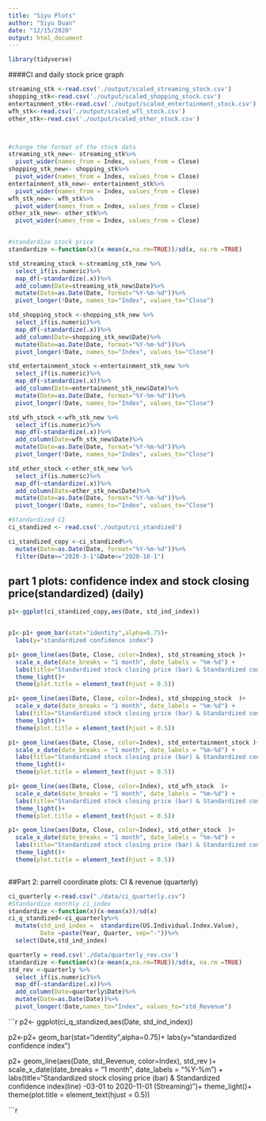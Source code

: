 ```yaml
---
title: "Siyu Plots"
author: "Siyu Duan"
date: "12/15/2020"
output: html_document
---
```

```r
library(tidyverse)
```
####CI and daily stock price graph 
```r
streaming_stk <-read.csv('./output/scaled_streaming_stock.csv')
shopping_stk<-read.csv('./output/scaled_shopping_stock.csv')
entertainment_stk<-read.csv('./output/scaled_entertainment_stock.csv')
wfh_stk<-read.csv('./output/scaled_wfl_stock.csv')
other_stk<-read.csv('./output/scaled_other_stock.csv')



#change the format of the stock data
streaming_stk_new<- streaming_stk%>%
  pivot_wider(names_from = Index, values_from = Close)
shopping_stk_new<- shopping_stk%>%
  pivot_wider(names_from = Index, values_from = Close)
entertainment_stk_new<- entertainment_stk%>%
  pivot_wider(names_from = Index, values_from = Close)
wfh_stk_new<- wfh_stk%>%
  pivot_wider(names_from = Index, values_from = Close)
other_stk_new<- other_stk%>%
  pivot_wider(names_from = Index, values_from = Close)


#standardize stock price 
standardize <-function(x)(x-mean(x,na.rm=TRUE))/sd(x, na.rm =TRUE)

std_streaming_stock <-streaming_stk_new %>%
  select_if(is.numeric)%>%
  map_df(~standardize(.x))%>%
  add_column(Date=streaming_stk_new$Date)%>%
  mutate(Date=as.Date(Date, format="%Y-%m-%d"))%>%
  pivot_longer(!Date, names_to="Index", values_to="Close")

std_shopping_stock <-shopping_stk_new %>%
  select_if(is.numeric)%>%
  map_df(~standardize(.x))%>%
  add_column(Date=shopping_stk_new$Date)%>%
  mutate(Date=as.Date(Date, format="%Y-%m-%d"))%>%
  pivot_longer(!Date, names_to="Index", values_to="Close")

std_entertainment_stock <-entertainment_stk_new %>%
  select_if(is.numeric)%>%
  map_df(~standardize(.x))%>%
  add_column(Date=entertainment_stk_new$Date)%>%
  mutate(Date=as.Date(Date, format="%Y-%m-%d"))%>%
  pivot_longer(!Date, names_to="Index", values_to="Close") 

std_wfh_stock <-wfh_stk_new %>%
  select_if(is.numeric)%>%
  map_df(~standardize(.x))%>%
  add_column(Date=wfh_stk_new$Date)%>%
  mutate(Date=as.Date(Date, format="%Y-%m-%d"))%>%
  pivot_longer(!Date, names_to="Index", values_to="Close")

std_other_stock <-other_stk_new %>%
  select_if(is.numeric)%>%
  map_df(~standardize(.x))%>%
  add_column(Date=other_stk_new$Date)%>%
  mutate(Date=as.Date(Date, format="%Y-%m-%d"))%>%
  pivot_longer(!Date, names_to="Index", values_to="Close")

```

```r
#Standardized CI 
ci_standized <- read.csv('./output/ci_standized')

ci_standized_copy <-ci_standized%>%
  mutate(Date=as.Date(Date, format="%Y-%m-%d"))%>%
  filter(Date>="2020-3-1"&Date<="2020-10-1")


```


## part 1 plots:  confidence index and stock closing price(standardized) (daily)
```r
p1<-ggplot(ci_standized_copy,aes(Date, std_ind_index))


p1<-p1+ geom_bar(stat="identity",alpha=0.75)+
  labs(y="standardized confidence index")

p1+ geom_line(aes(Date, Close, color=Index), std_streaming_stock )+
  scale_x_date(date_breaks = "1 month", date_labels = "%m-%d") +
  labs(title="Standardized stock closing price (bar) & Standardized confidence index(line) \nfrom 2020-03-01 to 2020-11-01 (Streaming)")+
  theme_light()+
  theme(plot.title = element_text(hjust = 0.5))

p1+ geom_line(aes(Date, Close, color=Index), std_shopping_stock  )+
  scale_x_date(date_breaks = "1 month", date_labels = "%m-%d") +
  labs(title="Standardized stock closing price (bar) & Standardized confidence index(line) \nfrom 2020-03-01 to 2020-11-01 (Online shopping)", color="Stock Index")+
  theme_light()+
  theme(plot.title = element_text(hjust = 0.5))

p1+ geom_line(aes(Date, Close, color=Index), std_entertainment_stock )+
  scale_x_date(date_breaks = "1 month", date_labels = "%m-%d") +
  labs(title="Standardized stock closing price (bar) & Standardized confidence index(line) \nfrom 2020-03-01 to 2020-11-01 (Entertainment)", color="Stock Index")+
  theme_light()+
  theme(plot.title = element_text(hjust = 0.5))

p1+ geom_line(aes(Date, Close, color=Index), std_wfh_stock  )+
  scale_x_date(date_breaks = "1 month", date_labels = "%m-%d") +
  labs(title="Standardized stock closing price (bar) & Standardized confidence index(line) \nfrom 2020-03-01 to 2020-11-01 (work from home)", color="Stock Index")+
  theme_light()+
  theme(plot.title = element_text(hjust = 0.5))

p1+ geom_line(aes(Date, Close, color=Index), std_other_stock  )+
  scale_x_date(date_breaks = "1 month", date_labels = "%m-%d") +
  labs(title="Standardized stock closing price (bar) & Standardized confidence index(line) \nfrom 2020-03-01 to 2020-11-01 (Other category)", color="Stock Index")+
  theme_light()+
  theme(plot.title = element_text(hjust = 0.5))



```


##Part 2: parrell coordinate plots: CI & revenue (quarterly) 
```r
ci_quarterly <-read.csv("./data/ci_quarterly.csv")
#Standardize monthly ci_index
standardize <-function(x)(x-mean(x))/sd(x)
ci_q_standized<-ci_quarterly%>%
  mutate(std_ind_index =  standardize(US.Individual.Index.Value),
         Date =paste(Year, Quarter, sep="-"))%>%
  select(Date,std_ind_index)

quarterly = read.csv('./data/quarterly_rev.csv')
standardize <-function(x)(x-mean(x,na.rm=TRUE))/sd(x, na.rm =TRUE)
std_rev <-quarterly %>%
  select_if(is.numeric)%>%
  map_df(~standardize(.x))%>%
  add_column(Date=quarterly$Date)%>%
  mutate(Date=as.Date(Date))%>%
  pivot_longer(!Date,names_to="Index", values_to="std_Revenue")

```



```r

p2<- ggplot(ci_q_standized,aes(Date, std_ind_index))


p2<-p2+ geom_bar(stat="identity",alpha=0.75)+
  labs(y="standardized confidence index")

p2+ geom_line(aes(Date, std_Revenue, color=Index), std_rev )+
  scale_x_date(date_breaks = "1 month", date_labels = "%Y-%m") +
  labs(title="Standardized stock closing price (bar) & Standardized confidence index(line) \nfrom 2020-03-01 to 2020-11-01 (Streaming)")+
  theme_light()+
  theme(plot.title = element_text(hjust = 0.5))





```r